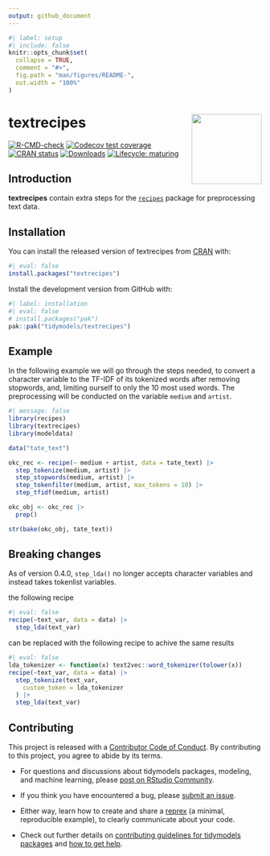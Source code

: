 ```yaml
---
output: github_document
---
```


<!-- README.md is generated from README.Rmd. Please edit that file -->

```r
#| label: setup
#| include: false
knitr::opts_chunk$set(
  collapse = TRUE,
  comment = "#>",
  fig.path = "man/figures/README-",
  out.width = "100%"
)
```

# textrecipes <a href='https://textrecipes.tidymodels.org'><img src='man/figures/logo.png' align="right" height="139" /></a>

<!-- badges: start -->
[![R-CMD-check](https://github.com/tidymodels/textrecipes/actions/workflows/R-CMD-check.yaml/badge.svg)](https://github.com/tidymodels/textrecipes/actions/workflows/R-CMD-check.yaml)
[![Codecov test coverage](https://codecov.io/gh/tidymodels/textrecipes/branch/main/graph/badge.svg)](https://app.codecov.io/gh/tidymodels/textrecipes?branch=main)
[![CRAN status](http://www.r-pkg.org/badges/version/textrecipes)](https://CRAN.R-project.org/package=textrecipes)
[![Downloads](http://cranlogs.r-pkg.org/badges/textrecipes)](https://CRAN.R-project.org/package=textrecipes)
[![Lifecycle: maturing](https://img.shields.io/badge/lifecycle-maturing-blue.svg)](https://lifecycle.r-lib.org/articles/stages.html)
<!-- badges: end -->

## Introduction

**textrecipes** contain extra steps for the [`recipes`](https://CRAN.R-project.org/package=recipes) package for preprocessing text data. 

## Installation

You can install the released version of textrecipes from [CRAN](https://CRAN.R-project.org) with:

```r
#| eval: false
install.packages("textrecipes")
```

Install the development version from GitHub with:

```r
#| label: installation
#| eval: false
# install.packages("pak")
pak::pak("tidymodels/textrecipes")
```

## Example

In the following example we will go through the steps needed, to convert a character variable to the TF-IDF of its tokenized words after removing stopwords, and, limiting ourself to only the 10 most used words. The preprocessing will be conducted on the variable `medium` and `artist`.

```r
#| message: false
library(recipes)
library(textrecipes)
library(modeldata)

data("tate_text")

okc_rec <- recipe(~ medium + artist, data = tate_text) |>
  step_tokenize(medium, artist) |>
  step_stopwords(medium, artist) |>
  step_tokenfilter(medium, artist, max_tokens = 10) |>
  step_tfidf(medium, artist)

okc_obj <- okc_rec |>
  prep()

str(bake(okc_obj, tate_text))
```

## Breaking changes

As of version 0.4.0, `step_lda()` no longer accepts character variables and instead takes tokenlist variables.

the following recipe

```r
#| eval: false
recipe(~text_var, data = data) |>
  step_lda(text_var)
```

can be replaced with the following recipe to achive the same results

```r
#| eval: false
lda_tokenizer <- function(x) text2vec::word_tokenizer(tolower(x))
recipe(~text_var, data = data) |>
  step_tokenize(text_var,
    custom_token = lda_tokenizer
  ) |>
  step_lda(text_var)
```

## Contributing

This project is released with a [Contributor Code of Conduct](https://contributor-covenant.org/version/2/0/CODE_OF_CONDUCT.html). By contributing to this project, you agree to abide by its terms.

- For questions and discussions about tidymodels packages, modeling, and machine learning, please [post on RStudio Community](https://forum.posit.co/new-topic?category_id=15&tags=tidymodels,question).

- If you think you have encountered a bug, please [submit an issue](https://github.com/tidymodels/textrecipes/issues).

- Either way, learn how to create and share a [reprex](https://reprex.tidyverse.org/articles/articles/learn-reprex.html) (a minimal, reproducible example), to clearly communicate about your code.

- Check out further details on [contributing guidelines for tidymodels packages](https://www.tidymodels.org/contribute/) and [how to get help](https://www.tidymodels.org/help/).
